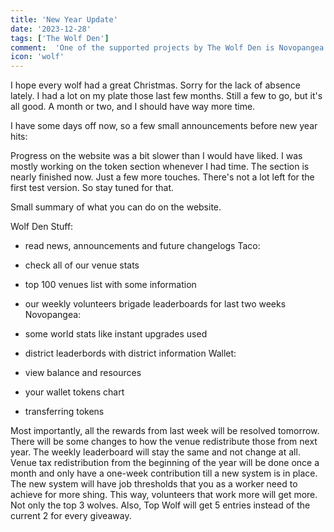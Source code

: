 ```yaml
---
title: 'New Year Update'
date: '2023-12-28'
tags: ['The Wolf Den']
comment:  'One of the supported projects by The Wolf Den is Novopangea....'
icon: 'wolf'
---
```


I hope every wolf had a great Christmas. Sorry for the lack of absence lately. I had a lot on my plate those last few months. Still a few to go, but it's all good. A month or two, and I should have way more time. 



I have some days off now, so a few small announcements before new year hits:



Progress on the website was a bit slower than I would have liked. I was mostly working on the token section whenever I had time. The section is nearly finished now. Just a few more touches. There's not a lot left for the first test version. So stay tuned for that.


Small summary of what you can do on the website.

Wolf Den Stuff:
* read news, announcements and future changelogs
Taco:

* check all of our venue stats
* top 100 venues list with some information
* our weekly volunteers brigade leaderboards for last two weeks
Novopangea:

* some world stats like instant upgrades used
* district leaderbords with district information
Wallet:

* view balance and resources

* your wallet tokens chart
* transferring tokens 



Most importantly, all the rewards from last week will be resolved tomorrow. There will be some changes to how the venue redistribute those from next year. The weekly leaderboard will stay the same and not change at all. Venue tax redistribution from the beginning of the year will be done once a month and only have a one-week contribution till a new system is in place. The new system will have job thresholds that you as a worker need to achieve for more shing. This way, volunteers that work more will get more. Not only the top 3 wolves. Also, Top Wolf will get 5 entries instead of the current 2 for every giveaway.
